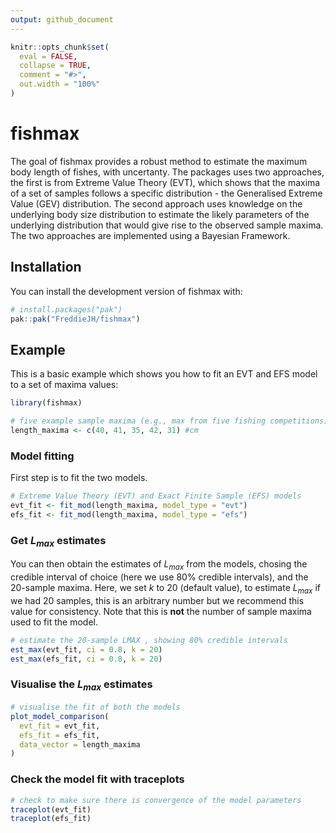 ```yaml
---
output: github_document
---
```


```r
knitr::opts_chunk$set(
  eval = FALSE,
  collapse = TRUE,
  comment = "#>",
  out.width = "100%"
)
```

# fishmax

<!-- badges: start -->
<!-- badges: end -->

The goal of fishmax provides a robust method to estimate the maximum body length of fishes, with uncertanty. The packages uses two approaches, the first is from Extreme Value Theory (EVT), which shows that the maxima of a set of samples follows a specific distribution - the Generalised Extreme Value (GEV) distribution. The second approach uses knowledge on the underlying body size distribution to estimate the likely parameters of the underlying distribution that would give rise to the observed sample maxima. The two approaches are implemented using a Bayesian Framework. 

## Installation

You can install the development version of fishmax with:

```r
# install.packages("pak")
pak::pak("FreddieJH/fishmax")
```

## Example

This is a basic example which shows you how to fit an EVT and EFS model to a set of maxima values:

```r
library(fishmax)

# five example sample maxima (e.g., max from five fishing competitions)
length_maxima <- c(40, 41, 35, 42, 31) #cm

```

### Model fitting 
First step is to fit the two models.

```r
# Extreme Value Theory (EVT) and Exact Finite Sample (EFS) models
evt_fit <- fit_mod(length_maxima, model_type = "evt")
efs_fit <- fit_mod(length_maxima, model_type = "efs")
```

### Get $L_{max}$ estimates

You can then obtain the estimates of $L_{max}$ from the models, chosing the credible interval of choice (here we use 80% credible intervals), and the 20-sample maxima. Here, we set $k$ to 20 (default value), to estimate $L_{max}$ if we had 20 samples, this is an arbitrary number but we recommend this value for consistency. Note that this is **not** the number of sample maxima used to fit the model.

```r
# estimate the 20-sample LMAX , showing 80% credible intervals
est_max(evt_fit, ci = 0.8, k = 20)
est_max(efs_fit, ci = 0.8, k = 20)
```

### Visualise the $L_{max}$ estimates

```r
# visualise the fit of both the models
plot_model_comparison(
  evt_fit = evt_fit,
  efs_fit = efs_fit,
  data_vector = length_maxima
)
```

### Check the model fit with traceplots

```r
# check to make sure there is convergence of the model parameters
traceplot(evt_fit)
traceplot(efs_fit)
```